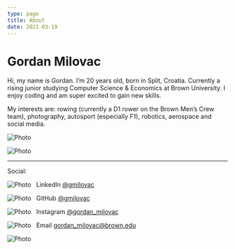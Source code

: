 ```yaml
---
type: page
title: About
date: 2021-03-19
---
```


# Gordan Milovac

Hi, my name is Gordan. I’m 20 years old, born in Split, Croatia. Currently a rising junior studying Computer Science & Economics at Brown University. I enjoy coding and am super excited to gain new skills.

My interests are: rowing (currently a D1 rower on the Brown Men’s Crew team), photography, autosport (especially F1), robotics, aerospace and social media.


<Image
    src="/images/henley.jpeg"
    alt="Photo"
    width={200}
    height={100}
    priority
    className="next-image"
/>

<Image
    src="/images/ira.jpeg"
    alt="Photo"
    width={200}
    height={100}
    priority
    className="next-image"
/>

---

Social:

<Image
    src="/images/linkedin.png"
    alt="Photo"
    width={15}
    height={15}
    priority
    className="next-image"
/> &nbsp; LinkedIn [@gmilovac](https://www.linkedin.com/in/gmilovac/)

<Image
    src="/images/github.png"
    alt="Photo"
    width={15}
    height={15}
    priority
    className="next-image"
/> &nbsp; GitHub [@gmilovac](https://github.com/gmilovac)

<Image
    src="/images/instagram.webp"
    alt="Photo"
    width={15}
    height={15}
    priority
    className="next-image"
/> &nbsp; Instagram [@gordan_milovac](https://www.instagram.com/gordan_milovac/)

<Image
    src="/images/mail.png"
    alt="Photo"
    width={15}
    height={15}
    priority
    className="next-image"
/> &nbsp; Email gordan_milovac@brown.edu

<Image
    src="/images/ira.jpeg"
    alt="Photo"
    width={200}
    height={100}
    priority
    className="next-image"
/>
